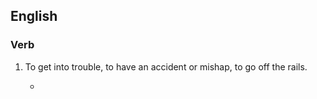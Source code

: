==English==

===Verb===
{{infl|en|verb|head=to [[come]] [[unstuck]]}}

# {{idiomatic|British}} To get into trouble, to have an accident or mishap, to go off the rails.
#* {{RQ:Wodehouse Offing|XII|“Well, if you must know,” he said, “she's broken the engagement.” This didn't get us any farther. We had assumed as much. You don't go calling people rats if love still lingers. “But it's only an hour or so,” I said, “since I left her outside a hostelry called the ‘Fox and Goose’, and she had just been giving you a rave notice. What '''came unstuck'''? What did you do to the girl?”}}